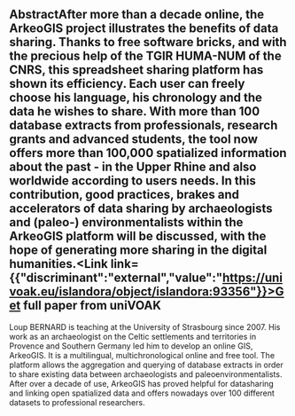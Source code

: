 ## AbstractAfter more than a decade online, the ArkeoGIS project illustrates the benefits of data sharing. Thanks to free software bricks, and with the precious help of the TGIR HUMA-NUM of the CNRS, this spreadsheet sharing platform has shown its efficiency. Each user can freely choose his language, his chronology and the data he wishes to share. With more than 100 database extracts from professionals, research grants and advanced students, the tool now offers more than 100,000 spatialized information about the past - in the Upper Rhine and also worldwide according to users needs. In this contribution, good practices, brakes and accelerators of data sharing by archaeologists and (paleo-) environmentalists within the ArkeoGIS platform will be discussed, with the hope of generating more sharing in the digital humanities.<Link link={{"discriminant":"external","value":"https://univoak.eu/islandora/object/islandora:93356"}}>Get full paper from uniVOAK</Link><Speakers>
  <Speaker speaker="bernard-loup">
    Loup BERNARD is teaching at the University of Strasbourg since 2007. His work as an archaeologist on the Celtic settlements and territories in Provence and Southern Germany led him to develop an online GIS, ArkeoGIS. It is a multilingual, multichronological online and free tool. The platform allows the aggregation and querying of database extracts in order to share existing data between archaeologists and paleoenvironmentalists. After over a decade of use, ArkeoGIS has proved helpful for datasharing and linking open spatialized data and offers nowadays over 100 different datasets to professional researchers.
  </Speaker>
</Speakers>
